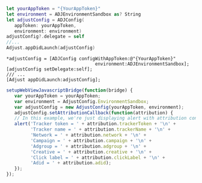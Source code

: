 <Tabs>
<Tab title="Swift" sync="swift">

```swift {6}
let yourAppToken = "{YourAppToken}"
let environment = ADJEnvironmentSandbox as? String
let adjustConfig = ADJConfig(
   appToken: yourAppToken,
   environment: environment)
adjustConfig?.delegate = self
//...
Adjust.appDidLaunch(adjustConfig)
```

</Tab>
<Tab title="Objective-C" sync="objc">

```objc {3}
*adjustConfig = [ADJConfig configWithAppToken:@"{YourAppToken}"
                                 environment:ADJEnvironmentSandbox];
[adjustConfig setDelegate:self];
/// ...
[Adjust appDidLaunch:adjustConfig];
```

</Tab>
<Tab title="Javascript" sync="js">

```javascript {5-15}
setupWebViewJavascriptBridge(function(bridge) {
   var yourAppToken = yourAppToken;
   var environment = AdjustConfig.EnvironmentSandbox;
   var adjustConfig = new AdjustConfig(yourAppToken, environment);
   adjustConfig.setAttributionCallback(function(attribution) {
   // In this example, we're just displaying alert with attribution content.
   alert('Tracker token = ' + attribution.trackerToken + '\n' +
         'Tracker name = ' + attribution.trackerName + '\n' +
         'Network = ' + attribution.network + '\n' +
         'Campaign = ' + attribution.campaign + '\n' +
         'Adgroup = ' + attribution.adgroup + '\n' +
         'Creative = ' + attribution.creative + '\n' +
         'Click label = ' + attribution.clickLabel + '\n' +
         'Adid = ' + attribution.adid);
   });
});
```

</Tab>
</Tabs>
